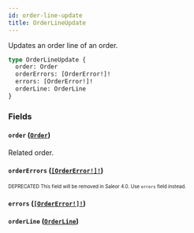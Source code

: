 ```yaml
---
id: order-line-update
title: OrderLineUpdate
---
```


Updates an order line of an order.

```graphql
type OrderLineUpdate {
  order: Order
  orderErrors: [OrderError!]!
  errors: [OrderError!]!
  orderLine: OrderLine
}
```

### Fields

#### `order` ([`Order`](/developer/api-reference/objects/order.mdx))

Related order.

#### `orderErrors` ([`[OrderError!]!`](/developer/api-reference/objects/order-error.mdx))

<sub><sup><span className="deprecatedTag">DEPRECATED</span> This field will be removed in Saleor 4.0. Use `errors` field instead.</sup></sub>

#### `errors` ([`[OrderError!]!`](/developer/api-reference/objects/order-error.mdx))

#### `orderLine` ([`OrderLine`](/developer/api-reference/objects/order-line.mdx))
